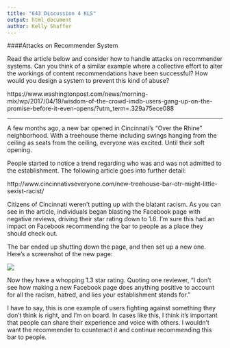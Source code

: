 ---
title: "643 Discussion 4 KLS"
output: html_document
author: Kelly Shaffer
---

####Attacks on Recommender System

  Read the article below and consider how to handle attacks on recommender systems. Can you think of a similar example where a collective effort to alter the workings of content recommendations have been successful? How would you design a system to prevent this kind of abuse?

https://www.washingtonpost.com/news/morning-mix/wp/2017/04/19/wisdom-of-the-crowd-imdb-users-gang-up-on-the-promise-before-it-even-opens/?utm_term=.329a75ece088

---------------------------------------------------------------------------

  A few months ago, a new bar opened in Cincinnati's "Over the Rhine" neighborhood. With a treehouse theme including swings hanging from the ceiling as seats from the ceiling, everyone was excited. Until their soft opening.
  
  People started to notice a trend regarding who was and was not admitted to the establishment. The following article goes into further detail:

http://www.cincinnativseveryone.com/new-treehouse-bar-otr-might-little-sexist-racist/

  Citizens of Cincinnati weren't putting up with the blatant racism. As you can see in the article, individuals began blasting the Facebook page with negative reviews, driving their star rating down to 1.6. I'm sure this had an impact on Facebook recommending the bar to people as a place they should check out.
  
  The bar ended up shutting down the page, and then set up a new one. Here's a screenshot of the new page:  

![](https://github.com/excelsiordata/DATA643/blob/master/Treehouse%20FB%20Screenshot.jpg?raw=TRUE)

  Now they have a whopping 1.3 star rating. Quoting one reviewer, "I don't see how making a new Facebook page does anything positive to account for all the racism, hatred, and lies your establishment stands for."

  I have to say, this is one example of users fighting against something they don't think is right, and I'm on board. In cases like this, I think it's important that people can share their experience and voice with others. I wouldn't want the recommender to counteract it and continue recommending this bar to people.